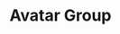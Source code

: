 ---
title: Avatar Group
description: The AvatarGroup component displays multiple avatars together, typically used to show team members, participants, or related users with overlap and stacking options.
category: components
tags:
  - avatar-group
  - component
  - user
--- 